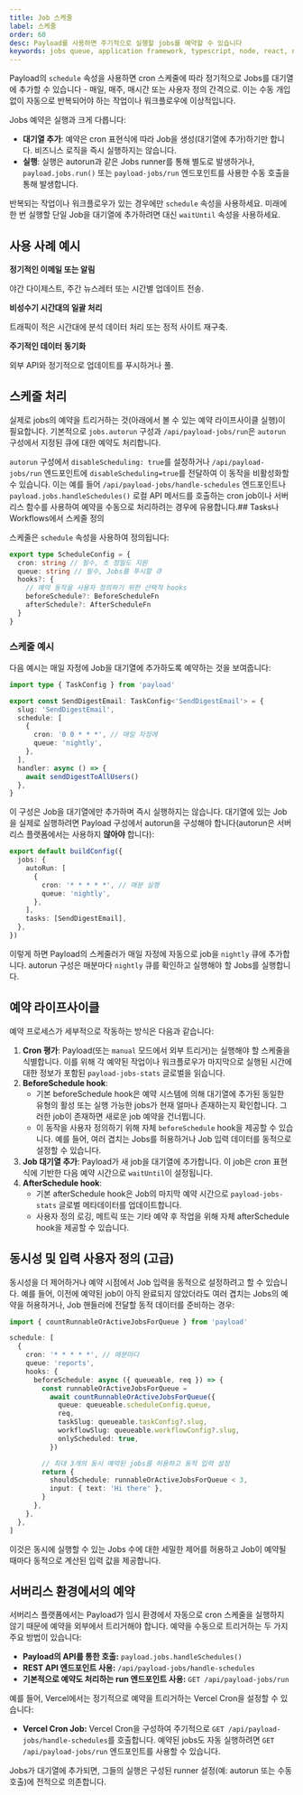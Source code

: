 ```yaml
---
title: Job 스케줄
label: 스케줄
order: 60
desc: Payload를 사용하면 주기적으로 실행할 jobs를 예약할 수 있습니다
keywords: jobs queue, application framework, typescript, node, react, nextjs, scheduling, cron, schedule
---
```


Payload의 `schedule` 속성을 사용하면 cron 스케줄에 따라 정기적으로 Jobs를 대기열에 추가할 수 있습니다 - 매일, 매주, 매시간 또는 사용자 정의 간격으로. 이는 수동 개입 없이 자동으로 반복되어야 하는 작업이나 워크플로우에 이상적입니다.

Jobs 예약은 실행과 크게 다릅니다:

- **대기열 추가**: 예약은 cron 표현식에 따라 Job을 생성(대기열에 추가)하기만 합니다. 비즈니스 로직을 즉시 실행하지는 않습니다.
- **실행**: 실행은 autorun과 같은 Jobs runner를 통해 별도로 발생하거나, `payload.jobs.run()` 또는 `payload-jobs/run` 엔드포인트를 사용한 수동 호출을 통해 발생합니다.

반복되는 작업이나 워크플로우가 있는 경우에만 `schedule` 속성을 사용하세요. 미래에 한 번 실행할 단일 Job을 대기열에 추가하려면 대신 `waitUntil` 속성을 사용하세요.

## 사용 사례 예시

**정기적인 이메일 또는 알림**

야간 다이제스트, 주간 뉴스레터 또는 시간별 업데이트 전송.

**비성수기 시간대의 일괄 처리**

트래픽이 적은 시간대에 분석 데이터 처리 또는 정적 사이트 재구축.

**주기적인 데이터 동기화**

외부 API와 정기적으로 업데이트를 푸시하거나 풀.

## 스케줄 처리

실제로 jobs의 예약을 트리거하는 것(아래에서 볼 수 있는 예약 라이프사이클 실행)이 필요합니다. 기본적으로 `jobs.autorun` 구성과 `/api/payload-jobs/run`은 `autorun` 구성에서 지정된 큐에 대한 예약도 처리합니다.

`autorun` 구성에서 `disableScheduling: true`를 설정하거나 `/api/payload-jobs/run` 엔드포인트에 `disableScheduling=true`를 전달하여 이 동작을 비활성화할 수 있습니다. 이는 예를 들어 `/api/payload-jobs/handle-schedules` 엔드포인트나 `payload.jobs.handleSchedules()` 로컬 API 메서드를 호출하는 cron job이나 서버리스 함수를 사용하여 예약을 수동으로 처리하려는 경우에 유용합니다.## Tasks나 Workflows에서 스케줄 정의

스케줄은 `schedule` 속성을 사용하여 정의됩니다:

```ts
export type ScheduleConfig = {
  cron: string // 필수, 초 정밀도 지원
  queue: string // 필수, Jobs를 푸시할 큐
  hooks?: {
    // 예약 동작을 사용자 정의하기 위한 선택적 hooks
    beforeSchedule?: BeforeScheduleFn
    afterSchedule?: AfterScheduleFn
  }
}
```

### 스케줄 예시

다음 예시는 매일 자정에 Job을 대기열에 추가하도록 예약하는 것을 보여줍니다:

```ts
import type { TaskConfig } from 'payload'

export const SendDigestEmail: TaskConfig<'SendDigestEmail'> = {
  slug: 'SendDigestEmail',
  schedule: [
    {
      cron: '0 0 * * *', // 매일 자정에
      queue: 'nightly',
    },
  ],
  handler: async () => {
    await sendDigestToAllUsers()
  },
}
```

이 구성은 Job을 대기열에만 추가하며 즉시 실행하지는 않습니다. 대기열에 있는 Job을 실제로 실행하려면 Payload 구성에서 autorun을 구성해야 합니다(autorun은 서버리스 플랫폼에서는 사용하지 **않아야** 합니다):

```ts
export default buildConfig({
  jobs: {
    autoRun: [
      {
        cron: '* * * * *', // 매분 실행
        queue: 'nightly',
      },
    ],
    tasks: [SendDigestEmail],
  },
})
```

이렇게 하면 Payload의 스케줄러가 매일 자정에 자동으로 job을 `nightly` 큐에 추가합니다. autorun 구성은 매분마다 `nightly` 큐를 확인하고 실행해야 할 Jobs를 실행합니다.

## 예약 라이프사이클

예약 프로세스가 세부적으로 작동하는 방식은 다음과 같습니다:

1. **Cron 평가**: Payload(또는 `manual` 모드에서 외부 트리거)는 실행해야 할 스케줄을 식별합니다. 이를 위해
   각 예약된 작업이나 워크플로우가 마지막으로 실행된 시간에 대한 정보가 포함된 `payload-jobs-stats` 글로벌을 읽습니다.
2. **BeforeSchedule hook**:
   - 기본 beforeSchedule hook은 예약 시스템에 의해 대기열에 추가된 동일한 유형의 활성 또는 실행 가능한 jobs가 현재 얼마나 존재하는지 확인합니다.
     그러한 job이 존재하면 새로운 job 예약을 건너뜁니다.
   - 이 동작을 사용자 정의하기 위해 자체 `beforeSchedule` hook을 제공할 수 있습니다. 예를 들어, 여러 겹치는 Jobs를 허용하거나 Job 입력 데이터를 동적으로 설정할 수 있습니다.
3. **Job 대기열 추가**: Payload가 새 job을 대기열에 추가합니다. 이 job은 cron 표현식에 기반한 다음 예약 시간으로 `waitUntil`이 설정됩니다.
4. **AfterSchedule hook**:
   - 기본 afterSchedule hook은 Job의 마지막 예약 시간으로 `payload-jobs-stats` 글로벌 메타데이터를 업데이트합니다.
   - 사용자 정의 로깅, 메트릭 또는 기타 예약 후 작업을 위해 자체 afterSchedule hook을 제공할 수 있습니다.

## 동시성 및 입력 사용자 정의 (고급)

동시성을 더 제어하거나 예약 시점에서 Job 입력을 동적으로 설정하려고 할 수 있습니다. 예를 들어, 이전에 예약된 job이 아직 완료되지 않았더라도 여러 겹치는 Jobs의 예약을 허용하거나, Job 핸들러에 전달할 동적 데이터를 준비하는 경우:

```ts
import { countRunnableOrActiveJobsForQueue } from 'payload'

schedule: [
  {
    cron: '* * * * *', // 매분마다
    queue: 'reports',
    hooks: {
      beforeSchedule: async ({ queueable, req }) => {
        const runnableOrActiveJobsForQueue =
          await countRunnableOrActiveJobsForQueue({
            queue: queueable.scheduleConfig.queue,
            req,
            taskSlug: queueable.taskConfig?.slug,
            workflowSlug: queueable.workflowConfig?.slug,
            onlyScheduled: true,
          })

        // 최대 3개의 동시 예약된 jobs를 허용하고 동적 입력 설정
        return {
          shouldSchedule: runnableOrActiveJobsForQueue < 3,
          input: { text: 'Hi there' },
        }
      },
    },
  },
]
```

이것은 동시에 실행할 수 있는 Jobs 수에 대한 세밀한 제어를 허용하고 Job이 예약될 때마다 동적으로 계산된 입력 값을 제공합니다.

## 서버리스 환경에서의 예약

서버리스 플랫폼에서는 Payload가 임시 환경에서 자동으로 cron 스케줄을 실행하지 않기 때문에 예약을 외부에서 트리거해야 합니다. 예약을 수동으로 트리거하는 두 가지 주요 방법이 있습니다:

- **Payload의 API를 통한 호출:** `payload.jobs.handleSchedules()`
- **REST API 엔드포인트 사용:** `/api/payload-jobs/handle-schedules`
- **기본적으로 예약도 처리하는 run 엔드포인트 사용:** `GET /api/payload-jobs/run`

예를 들어, Vercel에서는 정기적으로 예약을 트리거하는 Vercel Cron을 설정할 수 있습니다:

- **Vercel Cron Job:** Vercel Cron을 구성하여 주기적으로 `GET /api/payload-jobs/handle-schedules`를 호출합니다. 예약된 jobs도 자동 실행하려면 `GET /api/payload-jobs/run` 엔드포인트를 사용할 수 있습니다.

Jobs가 대기열에 추가되면, 그들의 실행은 구성된 runner 설정(예: autorun 또는 수동 호출)에 전적으로 의존합니다.